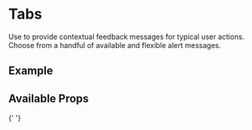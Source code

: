 

<Meta title="Components/Tabs/Intro" component={Tabs} />

# Tabs

Use to provide contextual feedback messages for typical user actions. Choose from a handful of available and flexible alert messages.

## Example

<Canvas>
  <Tabs></Tabs>
</Canvas>

## Available Props

<ArgsTable component="Tabs" />{' '}
